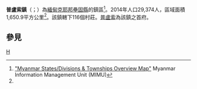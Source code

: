 {{Infobox settlement
|name = 普盧索鎮
|native_name = {{lang|my|ဖရူဆိုမြို့နယ်}}
|settlement_type = [[壘固縣|壘固縣]]鎮區
|image_skyline = 
|image_map = 
|mapsize = 150px
|map_caption = 
|pushpin_label_position = bottom
|pushpin_map = Burma
|pushpin_map_caption = 普盧索鎮在緬甸的位置
|seat = [[普盧索|普盧索]]
|seat_type = 首府
|subdivision_type = 國家
|subdivision_name = {{flag|Burma}}
|subdivision_type1 = [[缅甸行政区划|省]]
|subdivision_name1 = [[克耶邦|克耶邦]]
|subdivision_type2 = [[縣_(緬甸)|縣]]
|subdivision_name2 = [[壘固縣|壘固縣]]
|area_total_km2 = 1,650.9
|population_footnotes =<ref name="citypopulation">[http://www.citypopulation.de/php/myanmar-admin.php MYANMAR: Administrative Division]. Citypopulation. 2015-12-07</ref>
|population = 29,374
|population_as_of = 2014
|population_density_km2 = 17.79
|coordinates_display = inline,title
|coordinates_region = MM
|latNS = N
|latd = 19
|latm = 03
|lats = 00
|longEW = E
|longd = 97
|longm = 08
|longs = 00
|elevation_ft = 
|elevation_m = 
|timezone = [[Myanmar_Standard_Time|MST]]
|utc_offset = +6:30
|website =
}}

'''普盧索鎮'''（{{lang-my|ဖရူဆိုမြို့နယ်}}；{{lang-en|Hpruso Township}}）為[[緬甸|緬甸]][[克耶邦|克耶邦]][[壘固縣|壘固縣]]的鎮區<ref name="MIMU001">[http://www.burmalibrary.org/docs6/MIMU001_A3_SD%20&%20Township%20Overview.pdf "Myanmar States/Divisions & Townships Overview Map"] {{webarchive|url=https://web.archive.org/web/20101203160828/http://www.burmalibrary.org/docs6/MIMU001_A3_SD%20%26%20Township%20Overview.pdf |date=2010-12-03 }} Myanmar Information Management Unit (MIMU)</ref>。2014年人口29,374人，區域面積1,650.9平方公里<ref name=citypopulation/>。該鎮轄下116個村莊。[[普盧索|普盧索]]為該鎮之首府。

==參見==
{{Reflist}}

{{克耶邦行政區劃|state=collapsed}}

[[Category:克耶邦鎮區|H]]

{{Burma-geo-stub}}